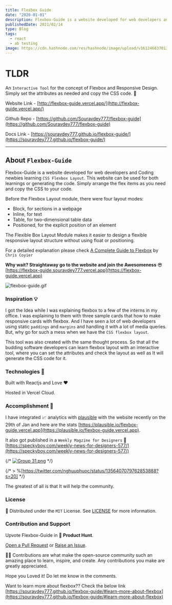```yaml
---
title: Flexbox Guide
date: "2020-01-01"
description: Flexbox-Guide is a website developed for web developers and Coding newbies learning `CSS Flexbox Layout`. This website can be used for both learnings or generating the code. Simply arrange the flex items as you need and copy the CSS to your code.
publishedDate: 2021/02/14
type: Blog
tags:
  - react
  - ab testing
image: https://cdn.hashnode.com/res/hashnode/image/upload/v1612468370123/1131rKfWL.gif
---
```


# TLDR

An `Interactive Tool` for the concept of Flexbox and Responsive Design. Simply set the attributes as needed and copy the CSS code. 🎉

Website Link - [http://flexbox-guide.vercel.app/](http://flexbox-guide.vercel.app/)

Github Repo - [https://github.com/Souravdey777/flexbox-guide](https://github.com/Souravdey777/flexbox-guide)

Docs Link - [https://souravdey777.github.io/flexbox-guide/](https://souravdey777.github.io/flexbox-guide/)

---

## About `Flexbox-Guide`

Flexbox-Guide is a website developed for web developers and Coding newbies learning `CSS Flexbox Layout`. This website can be used for both learnings or generating the code. Simply arrange the flex items as you need and copy the CSS to your code.

Before the Flexbox Layout module, there were four layout modes:

- Block, for sections in a webpage
- Inline, for text
- Table, for two-dimensional table data
- Positioned, for the explicit position of an element

The Flexible Box Layout Module makes it easier to design a flexible responsive layout structure without using float or positioning.

For a detailed explanation please check [A Complete Guide to Flexbox](https://css-tricks.com/snippets/css/a-guide-to-flexbox/) by `Chris Coyier`

**Why wait? Straightaway go to the website and join the Awesomeness** 😎
[https://flexbox-guide.souravdey777.vercel.app](https://flexbox-guide.vercel.app)


![flexbox-guide.gif](https://cdn.hashnode.com/res/hashnode/image/upload/v1612468370123/1131rKfWL.gif)

### Inspiration 💡

I got the Idea while I was explaining flexbox to a few of the interns in my office. I was explaining to them with three sample cards that how to make responsive cards with flexbox. And I have seen a lot of web developers using static `paddings` and `margins` and handling it with a lot of media queries. But, why go for such a mess when we have the `CSS flexbox layout`.

This tool was also created with the same thought process. So that all the budding software developers can learn flexbox layout with an interactive tool, where you can set the attributes and check the layout as well as It will generate the CSS code for it.

### Technologies 🔨

Built with Reactjs and Love ❤️

Hosted in Vercel Cloud.

### Accomplishment 🚀

I have integrated 📈 analytics with [plausible](https://plausible.io/) with the website recently on the 29th of Jan and here are the stats [https://plausible.io/flexbox-guide.vercel.app](https://plausible.io/flexbox-guide.vercel.app).

It also got published in a `Weekly Magzine for Designers` 🎉
[https://speckyboy.com/weekly-news-for-designers-577/](https://speckyboy.com/weekly-news-for-designers-577/)

{/* [![Group 31.png](https://cdn.hashnode.com/res/hashnode/image/upload/v1612687433048/msEKE347P.png)](https://speckyboy.com/weekly-news-for-designers-577/) */}

{/* > %[https://twitter.com/nghuuphuoc/status/1356407079762853888?s=20] */}

The greatest of all is that It will help the community.

### License

📝 Distributed under the `MIT` License. See [LICENSE](https://github.com/Souravdey777/flexbox-guide/blob/main/LICENSE) for more information.

### Contribution and Support

Upvote Flexbox-Guide in 🚀 **Product Hunt**.

[Open a Pull Request](https://github.com/Souravdey777/flexbox-guide/pulls) or [Raise an Issue](https://github.com/Souravdey777/flexbox-guide/issues).

👨‍🚀 Contributions are what make the open-source community such an amazing place to learn, inspire, and create. Any contributions you make are greatly appreciated.

Hope you Loved it! Do let me know in the comments.

Want to learn more about flexbox?? Check the below link
[https://souravdey777.github.io/flexbox-guide/#learn-more-about-flexbox](https://souravdey777.github.io/flexbox-guide/#learn-more-about-flexbox)
